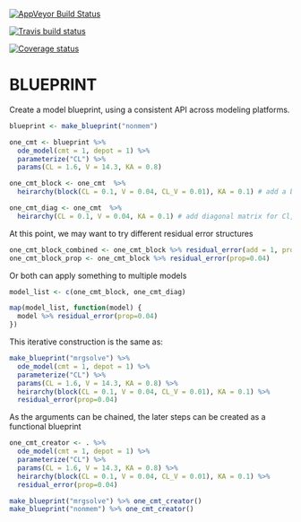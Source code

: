 [![AppVeyor Build Status](https://ci.appveyor.com/api/projects/status/github/dpastoor/blueprint?branch=master&svg=true)](https://ci.appveyor.com/project/dpastoor/blueprint)

[![Travis build status](https://travis-ci.org/dpastoor/blueprint.svg?branch=master)](https://travis-ci.org/dpastoor/blueprint)

[![Coverage status](https://codecov.io/gh/dpastoor/blueprint/branch/master/graph/badge.svg)](https://codecov.io/github/dpastoor/blueprint?branch=master)

BLUEPRINT
=======

Create a model blueprint, using a consistent API across modeling platforms.

```r
blueprint <- make_blueprint("nonmem")
```

```r
one_cmt <- blueprint %>% 
  ode_model(cmt = 1, depot = 1) %>%
  parameterize("CL") %>% 
  params(CL = 1.6, V = 14.3, KA = 0.8)
```

```r
one_cmt_block <- one_cmt  %>%
  heirarchy(block(CL = 0.1, V = 0.04, CL_V = 0.01), KA = 0.1) # add a block omega for Cl/V and a separate omega for KA

one_cmt_diag <- one_cmt  %>%
  heirarchy(CL = 0.1, V = 0.04, KA = 0.1) # add diagonal matrix for Cl, V, KA
```

At this point, we may want to try different residual error structures

```r
one_cmt_block_combined <- one_cmt_block %>% residual_error(add = 1, prop=0.04)
one_cmt_block_prop <- one_cmt_block %>% residual_error(prop=0.04)
```

Or both can apply something to multiple models

```r
model_list <- c(one_cmt_block, one_cmt_diag)

map(model_list, function(model) {
  model %>% residual_error(prop=0.04)
})
```


This iterative construction is the same as:

```r
make_blueprint("mrgsolve") %>% 
  ode_model(cmt = 1, depot = 1) %>%
  parameterize("CL") %>% 
  params(CL = 1.6, V = 14.3, KA = 0.8) %>%
  heirarchy(block(CL = 0.1, V = 0.04, CL_V = 0.01), KA = 0.1) %>% 
  residual_error(prop=0.04)
```

As the arguments can be chained, the later steps can be created as a functional blueprint

```r
one_cmt_creator <- . %>% 
  ode_model(cmt = 1, depot = 1) %>%
  parameterize("CL") %>% 
  params(CL = 1.6, V = 14.3, KA = 0.8) %>%
  heirarchy(block(CL = 0.1, V = 0.04, CL_V = 0.01), KA = 0.1) %>% 
  residual_error(prop=0.04)
```


```r
make_blueprint("mrgsolve") %>% one_cmt_creator()
make_blueprint("nonmem") %>% one_cmt_creator()
```

